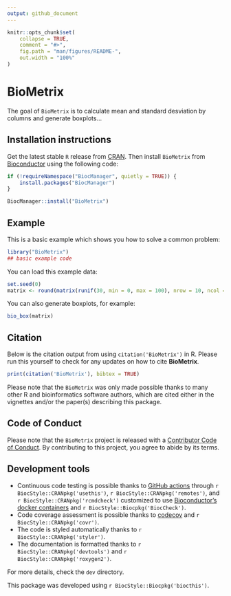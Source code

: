 ```yaml
---
output: github_document
---
```


<!-- README.md is generated from README.Rmd. Please edit that file -->

```r
knitr::opts_chunk$set(
    collapse = TRUE,
    comment = "#>",
    fig.path = "man/figures/README-",
    out.width = "100%"
)
```

# BioMetrix

<!-- badges: start -->
<!-- badges: end -->

The goal of `BioMetrix` is to calculate mean and standard desviation by columns
and generate boxplots...

## Installation instructions

Get the latest stable `R` release from [CRAN](http://cran.r-project.org/). Then install `BioMetrix` from [Bioconductor](http://bioconductor.org/) using the following code:

```r
if (!requireNamespace("BiocManager", quietly = TRUE)) {
    install.packages("BiocManager")
}

BiocManager::install("BioMetrix")
```

## Example

This is a basic example which shows you how to solve a common problem:

```r
library("BioMetrix")
## basic example code
```

You can load this example data:

```r
set.seed(0)
matrix <- round(matrix(runif(30, min = 0, max = 100), nrow = 10, ncol = 3), 2)
```


You can also generate boxplots, for example:

```r
bio_box(matrix)
```

## Citation

Below is the citation output from using `citation('BioMetrix')` in R. Please
run this yourself to check for any updates on how to cite __BioMetrix__.

```r
print(citation('BioMetrix'), bibtex = TRUE)
```

Please note that the `BioMetrix` was only made possible thanks to many other R and bioinformatics software authors, which are cited either in the vignettes and/or the paper(s) describing this package.

## Code of Conduct

Please note that the `BioMetrix` project is released with a [Contributor Code of Conduct](http://bioconductor.org/about/code-of-conduct/). By contributing to this project, you agree to abide by its terms.

## Development tools

* Continuous code testing is possible thanks to [GitHub actions](https://www.tidyverse.org/blog/2020/04/usethis-1-6-0/)  through `r BiocStyle::CRANpkg('usethis')`, `r BiocStyle::CRANpkg('remotes')`, and `r BiocStyle::CRANpkg('rcmdcheck')` customized to use [Bioconductor's docker containers](https://www.bioconductor.org/help/docker/) and `r BiocStyle::Biocpkg('BiocCheck')`.
* Code coverage assessment is possible thanks to [codecov](https://codecov.io/gh) and `r BiocStyle::CRANpkg('covr')`.
* The code is styled automatically thanks to `r BiocStyle::CRANpkg('styler')`.
* The documentation is formatted thanks to `r BiocStyle::CRANpkg('devtools')` and `r BiocStyle::CRANpkg('roxygen2')`.

For more details, check the `dev` directory.

This package was developed using `r BiocStyle::Biocpkg('biocthis')`.


